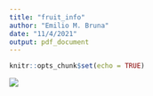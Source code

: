 ```yaml
---
title: "fruit_info"
author: "Emilio M. Bruna"
date: "11/4/2021"
output: pdf_document
---
```


```r
knitr::opts_chunk$set(echo = TRUE)
```


![](~/IDS2935_website/IDS2935_class_sessions/16_durian_fest_economics_trop_fruit/fruit_photos/mango_istockphoto-168370138-612x612.jpeg)